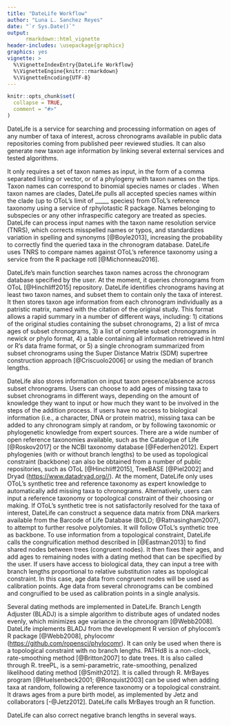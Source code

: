 ```yaml
---
title: "DateLife Workflow"
author: "Luna L. Sanchez Reyes"
date: "`r Sys.Date()`"
output:
      rmarkdown::html_vignette
header-includes: \usepackage{graphicx}
graphics: yes
vignette: >
  %\VignetteIndexEntry{DateLife Workflow}
  %\VignetteEngine{knitr::rmarkdown}
  %\VignetteEncoding{UTF-8}
---
```


```r
knitr::opts_chunk$set(
  collapse = TRUE,
  comment = "#>"
)
```

DateLife is a service for searching and processing information on ages of any number
of taxa <!--or group of taxa-->of interest, across chronograms available in public
data repositories coming from published peer reviewed studies. It can also generate
new taxon age information<!--by using expert available phylogenies and scaling them
to absolute time using information on ages obtained from published chronograms,--> by
linking several external services and tested algorithms.

It only requires a set of taxon names as input, in the form of a comma separated
listing or vector, or of a phylogeny with taxon names on the tips.
Taxon names can correspond to binomial species names or clades
<!--common names (will we implement it?)-->.
When taxon names are clades, DateLife pulls all accepted species names within the
clade (up to OToL's limit of _____ species) from OToL's reference taxonomy using
a service of rphylotastic R package<!--citation-->.
Names belonging to subspecies or any other infraspecific category are treated as
species.
DateLife can process input names with the taxon name resolution service (TNRS),
<!--which "corrects misspelled names and authorities, standardizes variant spellings,
and converts nomenclatural synonyms to accepted names" (Boyle et al. 2013)-->
which corrects misspelled names or typos, and standardizes variation in spelling
and synonyms [@Boyle2013], increasing the probability to correctly find the queried
taxa in the chronogram database. DateLife uses TNRS to compare names against OToL's
reference taxonomy using a service from the R package rotl [@Michonneau2016].
<!--we'll implement the option to use other reference taxonomies in the future -->

DateLife's main function searches taxon names across the chronogram database specified
by the user. At the moment, it queries chronograms from OToL [@Hinchliff2015]
<!-- it cannot query chronograms from TreeBASE -there is an earlier reference from
1994 but it does not exist in its journal database: Sanderson MJ, Donoghue MJ, Piel
WH, Eriksson T: TreeBASE: a prototype database of phylogenetic analyses and an interactive
tool for browsing the phylogeny of life. Am J Bot. 1994, 81 (6): 183--> repository.
DateLife identifies chronograms having at least two taxon names, and subset them
to contain only the taxa of interest. It then stores taxon age information from
each chronogram individually as a patristic matrix, named with the citation of the
original study. This format allows a rapid summary in a number of different ways,
including:
1) citations of the original studies containing the subset chronograms,
2) a list of mrca ages of subset chronograms,
3) a list of complete subset chronograms in newick or phylo format,
4) a table containing all information retrieved in html or R's data frame format, or
5) a single chronogram summarized from subset chronograms using the Super Distance Matrix (SDM) supertree construction approach [@Criscuolo2006] or using the median of branch lengths. <!--(how to better explain the latter?? Also, I just discovered the median gives non ultrametric trees...).-->

DateLife also stores information on input taxon presence/absence across subset chronograms.
Users can choose to add ages of missing taxa to subset chronograms in different
ways, depending on the amount of knowledge they want to input or how much they want
to be involved in the steps of the addition process.
If users have no access to biological information (i.e., a character, DNA or protein
matrix), missing taxa can be added to any chronogram simply at random, or by following
taxonomic or phylogenetic knowledge from expert sources. There are a wide number
of open reference taxonomies available, such as the Catalogue of Life [@Roskov2017]
or the NCBI taxonomy database [@Federhen2012]. Expert phylogenies (with or without
branch lengths) to be used as topological constraint (backbone) can also be obtained
from a number of public repositories, such as OToL [@Hinchliff2015], TreeBASE [@Piel2002]
and Dryad (<https://www.datadryad.org//>).
At the moment, DateLife only uses OToL's synthetic tree and reference taxonomy as
expert knowledge to automatically add missing taxa to chronograms. Alternatively,
users can input a reference taxonomy or topological constraint of their choosing
or making. <!-- at some point we will implement the possibility for users to choose
different reference taxonomies automatically-->
If OToL's synthetic tree is not satisfactorily resolved for the taxa of interest,
DateLife can construct a sequence data matrix from DNA markers available from the
Barcode of Life Database (BOLD; @Ratnasingham2007), to attempt to further resolve
polytomies. It will follow OToL's synthetic tree as backbone.
<!--This molecular tree can then be dated with chronosMPL from the ape package, but is it really needed?? To estimate node ages chronosMPL uses mean path length method from Britton et al. 2002-->
<!--It can rapidly construct trees with branch lengths from
a set of lineages with sequence data from the Barcode Of Life Database (BOLD, <http://www.boldsystems.org/>), using the synthetic OToL (<https://tree.opentreeoflife.org>) as backbone, and to obtain divergence dates.
It allows direct comparison of dates obtained with different markers
available in BOLD (in plants and fungi in particular).-->
To use information from a topological constraint, DateLife calls the congruification
method described in [@Eastman2013] to find shared nodes between trees (congruent
nodes). It then fixes their ages, and add ages to remaining nodes with a dating
method that can be specified by the user. If users have access to biological data,
they can input a tree with branch lengths proportional to relative substitution
rates as topological constraint. In this case, age data from congruent nodes will
be used as calibration points.
Age data from several chronograms can be combined and congruified to be used as
calibration points in a single analysis.

Several dating methods are implemented in DateLife.
Branch Length Adjuster (BLADJ) is a simple algorithm to distribute ages of undated
nodes evenly, which minimizes age variance in the chronogram [@Webb2008].
DateLife implements BLADJ from the development R version of phylocom's R package
[@Webb2008], phylocomr (<https://github.com/ropensci/phylocomr>). It can only be
used when there is a topological constraint with no branch lengths.
PATHd8 is a non-clock, rate-smoothing method [@Britton2007] to date trees. It is
also called through R. <!--It could be used with a reference taxonomy, if we provide a tree with politomies-->
treePL, is a semi-parametric, rate-smoothing, penalized likelihood dating method
[@Smith2012]. It is called through R.
MrBayes program [@Huelsenbeck2001; @Ronquist2003] can be used when adding taxa at
random, following a reference taxonomy or a topological constraint. It draws ages
from a pure birth model, as implemented by Jetz and collaborators [-@Jetz2012].
DateLife calls MrBayes trough an R function.

DateLife can also correct negative branch lengths in several ways.

